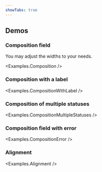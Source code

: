 ```yaml
---
showTabs: true
---
```



## Demos

### Composition field

You may adjust the widths to your needs.

<Examples.Composition />

### Composition with a label

<Examples.CompositionWithLabel />

### Composition of multiple statuses

<Examples.CompositionMultipleStatuses />

### Composition field with error

<Examples.CompositionError />

### Alignment

<Examples.Alignment />
